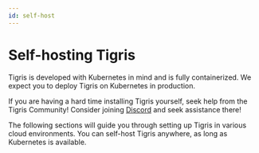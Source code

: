 ```yaml
---
id: self-host
---
```


# Self-hosting Tigris

Tigris is developed with Kubernetes in mind and is fully containerized. We
expect you to deploy Tigris on Kubernetes in production.

If you are having a hard time installing Tigris yourself, seek help from the
Tigris Community! Consider joining [Discord](http://discord.tigrisdata.com/)
and seek assistance there!

The following sections will guide you through setting up Tigris in various
cloud environments. You can self-host Tigris anywhere, as long as Kubernetes is
available.
